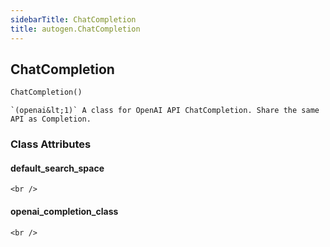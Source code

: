 ```yaml
---
sidebarTitle: ChatCompletion
title: autogen.ChatCompletion
---
```

<h2 id="autogen.ChatCompletion" class="doc doc-heading">
    <code class="doc-symbol doc-symbol-heading doc-symbol-class"></code>
    <span class="doc doc-object-name doc-class-name">ChatCompletion</span>
    <a href="#autogen.ChatCompletion" class="headerlink" title="Permanent link"></a>
</h2>

```python
ChatCompletion()
```

    `(openai&lt;1)` A class for OpenAI API ChatCompletion. Share the same API as Completion.

### Class Attributes

<code class="doc-symbol doc-symbol-heading doc-symbol-attribute"></code>
#### default_search_space
<a href="#autogen.ChatCompletion.default_search_space" class="headerlink" title="Permanent link"></a>

    <br />

<code class="doc-symbol doc-symbol-heading doc-symbol-attribute"></code>
#### openai_completion_class
<a href="#autogen.ChatCompletion.openai_completion_class" class="headerlink" title="Permanent link"></a>

    <br />